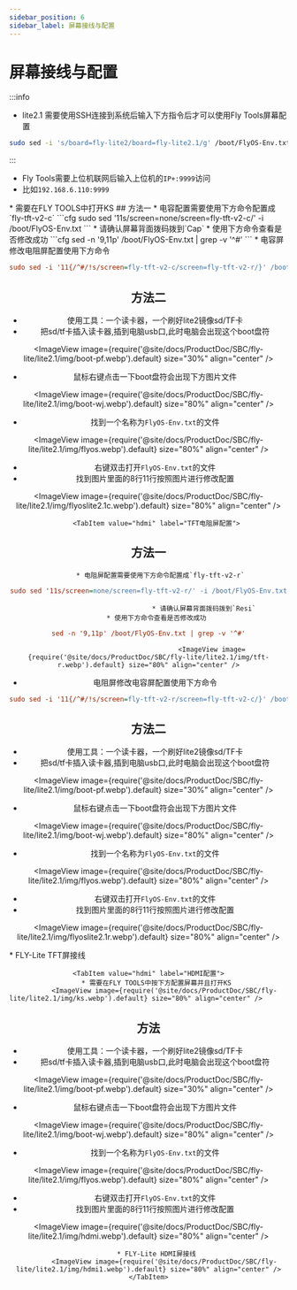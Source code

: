 ```yaml
---
sidebar_position: 6
sidebar_label: 屏幕接线与配置
---
```







# 屏幕接线与配置

:::info

* lite2.1 需要使用SSH连接到系统后输入下方指令后才可以使用Fly Tools屏幕配置
```bash
sudo sed -i 's/board=fly-lite2/board=fly-lite2.1/g' /boot/FlyOS-Env.txt
```
:::


* Fly Tools需要上位机联网后输入上位机的`IP+:9999`访问
* 比如`192.168.6.110:9999`

<Tabs>
    <TabItem value="tft" label="TFT屏幕" default>
        * 需要在FLY TOOLS中打开KS
            <ImageView image={require('@site/docs/ProductDoc/SBC/fly-lite/lite2.1/img/ks.webp').default} size="80%" align="center" />
        <Tabs>
    <TabItem value="tft" label="TFT电容屏配置" default>
## 方法一    
         * 电容配置需要使用下方命令配置成`fly-tft-v2-c`
```cfg
sudo sed '11s/screen=none/screen=fly-tft-v2-c/' -i /boot/FlyOS-Env.txt
```
         * 请确认屏幕背面拨码拨到`Cap`
    * 使用下方命令查看是否修改成功
```cfg
sed -n '9,11p' /boot/FlyOS-Env.txt | grep -v '^#'
```
        <ImageView image={require('@site/docs/ProductDoc/SBC/fly-lite/lite2.1/img/tft-c.webp').default} size="80%" align="center" />
 * 电容屏修改电阻屏配置使用下方命令

```cfg
sudo sed -i '11{/^#/!s/screen=fly-tft-v2-c/screen=fly-tft-v2-r/}' /boot/FlyOS-Env.txt
``` 
## 方法二
* 使用工具：一个读卡器，一个刷好lite2镜像sd/TF卡 
* 把sd/tf卡插入读卡器,插到电脑usb口,此时电脑会出现这个boot盘符

<ImageView image={require('@site/docs/ProductDoc/SBC/fly-lite/lite2.1/img/boot-pf.webp').default} size="30%" align="center" />

* 鼠标右键点击一下boot盘符会出现下方图片文件

<ImageView image={require('@site/docs/ProductDoc/SBC/fly-lite/lite2.1/img/boot-wj.webp').default} size="80%" align="center" />

* 找到一个名称为`FlyOS-Env.txt`的文件

<ImageView image={require('@site/docs/ProductDoc/SBC/fly-lite/lite2.1/img/flyos.webp').default} size="80%" align="center" />

* 右键双击打开`FlyOS-Env.txt`的文件
* 找到图片里面的8行11行按照图片进行修改配置

<ImageView image={require('@site/docs/ProductDoc/SBC/fly-lite/lite2.1/img/flyoslite2.1c.webp').default} size="80%" align="center" />

</TabItem>

        <TabItem value="hdmi" label="TFT电阻屏配置">
## 方法一        
           * 电阻屏配置需要使用下方命令配置成`fly-tft-v2-r` 
```cfg
sudo sed '11s/screen=none/screen=fly-tft-v2-r/' -i /boot/FlyOS-Env.txt
```
                                * 请确认屏幕背面拨码拨到`Resi`
        * 使用下方命令查看是否修改成功
```cfg
sed -n '9,11p' /boot/FlyOS-Env.txt | grep -v '^#'
```
                                    <ImageView image={require('@site/docs/ProductDoc/SBC/fly-lite/lite2.1/img/tft-r.webp').default} size="80%" align="center" />
 * 电阻屏修改电容屏配置使用下方命令

```cfg
sudo sed -i '11{/^#/!s/screen=fly-tft-v2-r/screen=fly-tft-v2-c/}' /boot/FlyOS-Env.txt
```
## 方法二
* 使用工具：一个读卡器，一个刷好lite2镜像sd/TF卡 
* 把sd/tf卡插入读卡器,插到电脑usb口,此时电脑会出现这个boot盘符

<ImageView image={require('@site/docs/ProductDoc/SBC/fly-lite/lite2.1/img/boot-pf.webp').default} size="30%" align="center" />

* 鼠标右键点击一下boot盘符会出现下方图片文件

<ImageView image={require('@site/docs/ProductDoc/SBC/fly-lite/lite2.1/img/boot-wj.webp').default} size="80%" align="center" />

* 找到一个名称为`FlyOS-Env.txt`的文件

<ImageView image={require('@site/docs/ProductDoc/SBC/fly-lite/lite2.1/img/flyos.webp').default} size="80%" align="center" />

* 右键双击打开`FlyOS-Env.txt`的文件
* 找到图片里面的8行11行按照图片进行修改配置

<ImageView image={require('@site/docs/ProductDoc/SBC/fly-lite/lite2.1/img/flyoslite2.1r.webp').default} size="80%" align="center" />


 </TabItem>
                        </Tabs>
        * FLY-Lite TFT屏接线
            <ImageView image={require('@site/docs/ProductDoc/SBC/fly-lite/lite2.1/img/tftv2.webp').default} size="80%" align="center" />
    </TabItem>

    <TabItem value="hdmi" label="HDMI配置">
        * 需要在FLY TOOLS中按下方配置屏幕并且打开KS
            <ImageView image={require('@site/docs/ProductDoc/SBC/fly-lite/lite2.1/img/ks.webp').default} size="80%" align="center" />               
## 方法
* 使用工具：一个读卡器，一个刷好lite2镜像sd/TF卡 
* 把sd/tf卡插入读卡器,插到电脑usb口,此时电脑会出现这个boot盘符

<ImageView image={require('@site/docs/ProductDoc/SBC/fly-lite/lite2.1/img/boot-pf.webp').default} size="30%" align="center" />

* 鼠标右键点击一下boot盘符会出现下方图片文件

<ImageView image={require('@site/docs/ProductDoc/SBC/fly-lite/lite2.1/img/boot-wj.webp').default} size="80%" align="center" />

* 找到一个名称为`FlyOS-Env.txt`的文件

<ImageView image={require('@site/docs/ProductDoc/SBC/fly-lite/lite2.1/img/flyos.webp').default} size="80%" align="center" />

* 右键双击打开`FlyOS-Env.txt`的文件
* 找到图片里面的8行11行按照图片进行修改配置

<ImageView image={require('@site/docs/ProductDoc/SBC/fly-lite/lite2.1/img/hdmi.webp').default} size="80%" align="center" />

        
        * FLY-Lite HDMI屏接线
            <ImageView image={require('@site/docs/ProductDoc/SBC/fly-lite/lite2.1/img/hdmi1.webp').default} size="80%" align="center" />
    </TabItem>
</Tabs>
